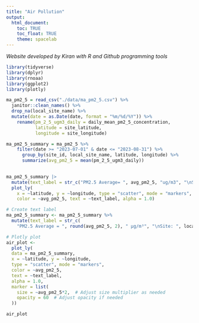 ```yaml
---
title: "Air Pollution"
output: 
  html_document:
    toc: TRUE
    toc_float: TRUE
    theme: spacelab
---
```

*Website developed by Kiran with R and Github programming tools*

```r
library(tidyverse)
library(dplyr)
library(rnoaa)
library(ggplot2)
library(plotly)

```

```r

ma_pm2_5 = read_csv("./data/ma_pm2_5.csv") %>% 
  janitor::clean_names() %>% 
  drop_na(local_site_name) %>% 
  mutate(date = as.Date(date, format = "%m/%d/%Y")) %>% 
    rename(pm_2_5_ugm3_daily = daily_mean_pm2_5_concentration,
           latitude = site_latitude,
           longitude = site_longitude) 

ma_pm2_5_summary = ma_pm2_5 %>% 
    filter(date >= "2023-07-01" & date <= "2023-08-31") %>% 
      group_by(site_id, local_site_name, latitude, longitude) %>% 
      summarize(avg_pm2_5 = mean(pm_2_5_ugm3_daily))
  

```


```r
ma_pm2_5_summary |>
  mutate(text_label = str_c("PM2.5 Average= ", avg_pm2_5, "ug/m3", "\nSite: ", local_site_name)) |> 
  plot_ly(
    x = ~latitude, y = ~longitude, type = "scatter", mode = "markers",
    color = ~avg_pm2_5, text = ~text_label, alpha = 1.0) 

# Create text label
ma_pm2_5_summary <- ma_pm2_5_summary %>%
  mutate(text_label = str_c(
    "PM2.5 Average = ", round(avg_pm2_5, 2), " µg/m³", "\nSite: ", local_site_name))

# Plotly plot
air_plot <- 
  plot_ly(
  data = ma_pm2_5_summary,
  x = ~latitude, y = ~longitude,
  type = "scatter", mode = "markers",
  color = ~avg_pm2_5,
  text = ~text_label,
  alpha = 1.0,
  marker = list(
    size = ~avg_pm2_5*2,  # Adjust size multiplier as needed
    opacity = 60  # Adjust opacity if needed
  ))

```

```r

air_plot

```

